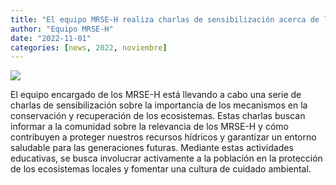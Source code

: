```yaml
---
title: "El equipo MRSE-H realiza charlas de sensibilización acerca de los MRSE-H y su importancia en la conservación y recuperación de los ecosistemas"
author: "Equipo MRSE-H"
date: "2022-11-01"
categories: [news, 2022, noviembre]
---
```


![](thumbnail.jpg)

El equipo encargado de los MRSE-H está llevando a cabo una serie de charlas de sensibilización sobre la importancia de los mecanismos en la conservación y recuperación de los ecosistemas. Estas charlas buscan informar a la comunidad sobre la relevancia de los MRSE-H y cómo contribuyen a proteger nuestros recursos hídricos y garantizar un entorno saludable para las generaciones futuras. Mediante estas actividades educativas, se busca involucrar activamente a la población en la protección de los ecosistemas locales y fomentar una cultura de cuidado ambiental.
